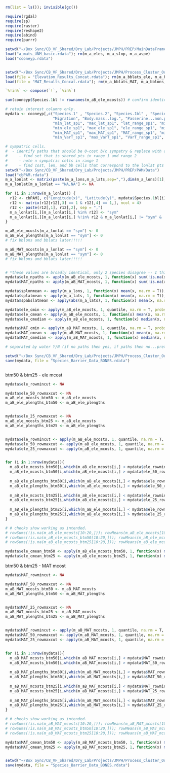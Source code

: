 

```r
rm(list = ls()); invisible(gc())

require(rgdal)
require(sp)
require(raster)
require(reshape2)
require(abind)
require(purrr)

setwd("~/Box Sync/CB_VF_Shared/Dry_Lab/Projects/JMPH/PREP/MainDataFrame/Data")
load("a_mats_UNM_basic.rdata"); rm(m_a_eles, m_a_slop, m_a_aspe)
load("cooneyp.rdata")


setwd("~/Box Sync/CB_VF_Shared/Dry_Lab/Projects/JMPH/Process_Cluster_Outputs/Data")
load(file = "Elevation_Results_Concat.rdata"); rm(m_a_bblats_ele, m_a_bblons_ele)
load(file = "MAT_Results_Concat.rdata"); rm(m_a_bblats_MAT, m_a_bblons_MAT)

`%!in%` <- compose(`!`, `%in%`)
```




```r
sum(cooneyp$Species.1bl != rownames(m_aB_ele_mcosts)) # confirm identical n rows and sort order.

# retain interest columns only.
mydata <- cooneyp[,c("Species.1" , "Species.2", "Species.1bl" , "Species.2bl", "uniquePairId", "Pair.age..MY.",
                     "Migration", "Body.mass..log.", "Passerine...non.passerine","n_pam_cells_sp1",
                     "min_lat_sp1", "max_lat_sp1", "lat_range_sp1", "min_lat_sp2", "max_lat_sp2", "lat_range_sp2", "lat_ov_range", "lat_ov_perc_smrnge",
                     "min_ele_sp1", "max_ele_sp1", "ele_range_sp1", "min_ele_sp2", "max_ele_sp2", "ele_range_sp2", "ele_ov_range", "ele_ov_perc_smrnge",
                     "min_MAT_sp1", "max_MAT_sp1", "MAT_range_sp1", "min_MAT_sp2", "max_MAT_sp2", "MAT_range_sp2", "MAT_ov_range", "MAT_ov_perc_smrnge",
                     "min_VarT_sp1", "max_VarT_sp1", "VarT_range_sp1", "min_VarT_sp2", "max_VarT_sp2", "VarT_range_sp2", "VarT_ov_range", "VarT_ov_perc_smrnge")]; rm(cooneyp)

# sympatric cells.
#  - identify paths that should be 0-cost b/c sympatry & replace with appropriate data.
#     - find set that is shared pts in range 1 and range 2
#     - note n sympatric cells in range 1
#     - find cost, len, and bb cells that correspond to the lonlat pts in share set and replace with appropriate data
setwd("~/Box Sync/CB_VF_Shared/Dry_Lab/Projects/JMPH/PREP/PAM/Data")
load("cbPAM.rdata")
m_a_lonlat <- matrix(paste(m_a_lons,m_a_lats,sep=","),dim(m_a_lons)[1],dim(m_a_lons)[2])
m_a_lonlat[m_a_lonlat == "NA,NA"] <- NA

for (i in 1:nrow(m_a_lonlat)) {
  r12 <- cbPAM[, c("Longitude(x)", "Latitude(y)", mydata$Species.1bl[i], mydata$Species.2bl[i])]
  r12 <- matrix(r12[r12[,3] == 1 & r12[,4] == 1,], ncol = 4)
  r12 <- paste(r12[,1], r12[,2], sep = ",")
  m_a_lonlat[i,][m_a_lonlat[i,] %in% r12] <- "sym"
  m_a_lonlat[i,][m_a_lonlat[i,] %!in% r12 & m_a_lonlat[i,] != "sym" & !is.na(m_a_lonlat[i,])] <- "alo"
}

m_aB_ele_mcosts[m_a_lonlat == "sym"] <- 0
m_aB_ele_plengths[m_a_lonlat == "sym"] <- 0
# fix bblons and bblats later!!!!!

m_aB_MAT_mcosts[m_a_lonlat == "sym"] <- 0
m_aB_MAT_plengths[m_a_lonlat == "sym"] <- 0
# fix bblons and bblats later!!!!!


# *these values are broadly identical, only 2 species disagree -- I think these two species are still running on cluster, check again after re downloading upon run completion
mydata$ele_npaths <- apply(m_aB_ele_mcosts, 1, function(x) sum(!is.na(x))) # n good ele paths (not sympatric, not iso by water)
mydata$MAT_npaths <- apply(m_aB_MAT_mcosts, 1, function(x) sum(!is.na(x))) # n good MAT paths 

mydata$splonmean <- apply(m_a_lons, 1, function(x) mean(x, na.rm = T));mydata$splonmean[is.nan(mydata$splonmean)] <- NA # longitude info (SPECIES)
mydata$splatmean <- apply(m_a_lats, 1, function(x) mean(x, na.rm = T));mydata$splatmean[is.nan(mydata$splatmean)] <- NA # Latitude info (SPECIES)
mydata$spabslatmean <- apply(abs(m_a_lats), 1, function(x) mean(x, na.rm = T));mydata$spabslatmean[is.nan(mydata$spabslatmean)] <- NA # absLatitude info (SPECIES)

mydata$ele_cmin <- apply(m_aB_ele_mcosts, 1, quantile, na.rm = T, probs = 0);mydata$ele_cmin[is.nan(mydata$ele_cmin)] <- NA
mydata$ele_cmean <- apply(m_aB_ele_mcosts, 1, function(x) mean(x, na.rm = T));mydata$ele_cmean[is.nan(mydata$ele_cmean)] <- NA
mydata$ele_cmedian <- apply(m_aB_ele_mcosts, 1, function(x) median(x, na.rm = T));mydata$ele_cmedian[is.nan(mydata$ele_cmedian)] <- NA

mydata$MAT_cmin <- apply(m_aB_MAT_mcosts, 1, quantile, na.rm = T, probs = 0);mydata$MAT_cmin[is.nan(mydata$MAT_cmin)] <- NA
mydata$MAT_cmean <- apply(m_aB_MAT_mcosts, 1, function(x) mean(x, na.rm = T));mydata$MAT_cmean[is.nan(mydata$MAT_cmean)] <- NA
mydata$MAT_cmedian <- apply(m_aB_MAT_mcosts, 1, function(x) median(x, na.rm = T));mydata$MAT_cmedian[is.nan(mydata$MAT_cmedian)] <- NA

# separated by water Y/N (if no paths then yes, if paths then no...pretty easy).

setwd("~/Box Sync/CB_VF_Shared/Dry_Lab/Projects/JMPH/Process_Cluster_Outputs/Data")
save(mydata, file = "Species_Barrier_Data_BONES.rdata")



```



btm50 & btm25 - ele mcost
```r
mydata$ele_rowmincut <- NA

mydata$ele_50_rowmaxcut <- NA
m_aB_ele_mcosts_btm50 <- m_aB_ele_mcosts
m_aB_ele_plengths_btm50 <- m_aB_ele_plengths


mydata$ele_25_rowmaxcut <- NA
m_aB_ele_mcosts_btm25 <- m_aB_ele_mcosts
m_aB_ele_plengths_btm25 <- m_aB_ele_plengths


mydata$ele_rowmincut <- apply(m_aB_ele_mcosts, 1, quantile, na.rm = T, probs = 0)
mydata$ele_50_rowmaxcut <- apply(m_aB_ele_mcosts, 1, quantile, na.rm = T, probs = 0.50)
mydata$ele_25_rowmaxcut <- apply(m_aB_ele_mcosts, 1, quantile, na.rm = T, probs = 0.25)


for (i in 1:nrow(mydata)){
  m_aB_ele_mcosts_btm50[i,which(m_aB_ele_mcosts[i,] < mydata$ele_rowmincut[i])] <- NA
  m_aB_ele_mcosts_btm50[i,which(m_aB_ele_mcosts[i,] > mydata$ele_50_rowmaxcut[i])] <- NA
  
  m_aB_ele_plengths_btm50[i,which(m_aB_ele_mcosts[i,] < mydata$ele_rowmincut[i])] <- NA
  m_aB_ele_plengths_btm50[i,which(m_aB_ele_mcosts[i,] > mydata$ele_50_rowmaxcut[i])] <- NA
  
  m_aB_ele_mcosts_btm25[i,which(m_aB_ele_mcosts[i,] < mydata$ele_rowmincut[i])] <- NA
  m_aB_ele_mcosts_btm25[i,which(m_aB_ele_mcosts[i,] > mydata$ele_25_rowmaxcut[i])] <- NA
  
  m_aB_ele_plengths_btm25[i,which(m_aB_ele_mcosts[i,] < mydata$ele_rowmincut[i])] <- NA
  m_aB_ele_plengths_btm25[i,which(m_aB_ele_mcosts[i,] > mydata$ele_25_rowmaxcut[i])] <- NA
}

# # checks show working as intended. 
# rowSums(!is.na(m_aB_ele_mcosts[10:20,])); rowMeans(m_aB_ele_mcosts[10:20,], na.rm = T)
# rowSums(!is.na(m_aB_ele_mcosts_btm50[10:20,])); rowMeans(m_aB_ele_mcosts_btm50[10:20,], na.rm = T)
# rowSums(!is.na(m_aB_ele_mcosts_btm25[10:20,])); rowMeans(m_aB_ele_mcosts_btm25[10:20,], na.rm = T)

mydata$ele_cmean_btm50 <- apply(m_aB_ele_mcosts_btm50, 1, function(x) mean(x, na.rm = T));mydata$ele_cmean_btm50[is.nan(mydata$ele_cmean_btm50)] <- NA # mean cost for btm half of paths
mydata$ele_cmean_btm25 <- apply(m_aB_ele_mcosts_btm25, 1, function(x) mean(x, na.rm = T));mydata$ele_cmean_btm25[is.nan(mydata$ele_cmean_btm25)] <- NA # mean cost for btm 25% of paths
```


btm50 & btm25 - MAT mcost
```r
mydata$MAT_rowmincut <- NA

mydata$MAT_50_rowmaxcut <- NA
m_aB_MAT_mcosts_btm50 <- m_aB_MAT_mcosts
m_aB_MAT_plengths_btm50 <- m_aB_MAT_plengths


mydata$MAT_25_rowmaxcut <- NA
m_aB_MAT_mcosts_btm25 <- m_aB_MAT_mcosts
m_aB_MAT_plengths_btm25 <- m_aB_MAT_plengths


mydata$MAT_rowmincut <- apply(m_aB_MAT_mcosts, 1, quantile, na.rm = T, probs = 0)
mydata$MAT_50_rowmaxcut <- apply(m_aB_MAT_mcosts, 1, quantile, na.rm = T, probs = 0.50)
mydata$MAT_25_rowmaxcut <- apply(m_aB_MAT_mcosts, 1, quantile, na.rm = T, probs = 0.25)


for (i in 1:nrow(mydata)){
  m_aB_MAT_mcosts_btm50[i,which(m_aB_MAT_mcosts[i,] < mydata$MAT_rowmincut[i])] <- NA
  m_aB_MAT_mcosts_btm50[i,which(m_aB_MAT_mcosts[i,] > mydata$MAT_50_rowmaxcut[i])] <- NA
  
  m_aB_MAT_plengths_btm50[i,which(m_aB_MAT_mcosts[i,] < mydata$MAT_rowmincut[i])] <- NA
  m_aB_MAT_plengths_btm50[i,which(m_aB_MAT_mcosts[i,] > mydata$MAT_50_rowmaxcut[i])] <- NA
  
  m_aB_MAT_mcosts_btm25[i,which(m_aB_MAT_mcosts[i,] < mydata$MAT_rowmincut[i])] <- NA
  m_aB_MAT_mcosts_btm25[i,which(m_aB_MAT_mcosts[i,] > mydata$MAT_25_rowmaxcut[i])] <- NA
  
  m_aB_MAT_plengths_btm25[i,which(m_aB_MAT_mcosts[i,] < mydata$MAT_rowmincut[i])] <- NA
  m_aB_MAT_plengths_btm25[i,which(m_aB_MAT_mcosts[i,] > mydata$MAT_25_rowmaxcut[i])] <- NA
}

# # checks show working as intended. 
# rowSums(!is.na(m_aB_MAT_mcosts[10:20,])); rowMeans(m_aB_MAT_mcosts[10:20,], na.rm = T)
# rowSums(!is.na(m_aB_MAT_mcosts_btm50[10:20,])); rowMeans(m_aB_MAT_mcosts_btm50[10:20,], na.rm = T)
# rowSums(!is.na(m_aB_MAT_mcosts_btm25[10:20,])); rowMeans(m_aB_MAT_mcosts_btm25[10:20,], na.rm = T)

mydata$MAT_cmean_btm50 <- apply(m_aB_MAT_mcosts_btm50, 1, function(x) mean(x, na.rm = T));mydata$MAT_cmean_btm50[is.nan(mydata$MAT_cmean_btm50)] <- NA # mean cost for btm half of paths
mydata$MAT_cmean_btm25 <- apply(m_aB_MAT_mcosts_btm25, 1, function(x) mean(x, na.rm = T));mydata$MAT_cmean_btm25[is.nan(mydata$MAT_cmean_btm25)] <- NA # mean cost for btm 25% of paths


setwd("~/Box Sync/CB_VF_Shared/Dry_Lab/Projects/JMPH/Process_Cluster_Outputs/Data")
save(mydata, file = "Species_Barrier_Data_BONES.rdata")
```





